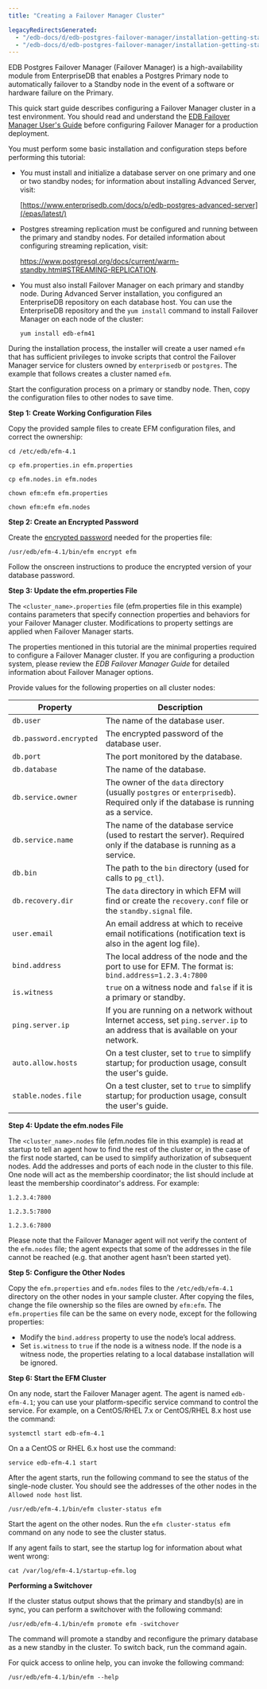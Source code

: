 ```yaml
---
title: "Creating a Failover Manager Cluster"

legacyRedirectsGenerated:
  - "/edb-docs/d/edb-postgres-failover-manager/installation-getting-started/quick-start/4.1/genindex.html"
  - "/edb-docs/d/edb-postgres-failover-manager/installation-getting-started/quick-start/4.1/index.html"
---
```


EDB Postgres Failover Manager (Failover Manager) is a high-availability module from EnterpriseDB that enables a Postgres Primary node to automatically failover to a Standby node in the event of a software or hardware failure on the Primary.

This quick start guide describes configuring a Failover Manager cluster in a test environment. You should read and understand the [EDB Failover Manager User's Guide](/efm/latest/) before configuring Failover Manager for a production deployment.

You must perform some basic installation and configuration steps before performing this tutorial:

-   You must install and initialize a database server on one primary and one or two standby nodes; for information about installing Advanced Server, visit:

    [https://www.enterprisedb.com/docs/p/edb-postgres-advanced-server](/epas/latest/)

-   Postgres streaming replication must be configured and running between the primary and standby nodes. For detailed information about configuring streaming replication, visit:

    <https://www.postgresql.org/docs/current/warm-standby.html#STREAMING-REPLICATION>.

-   You must also install Failover Manager on each primary and standby node. During Advanced Server installation, you configured an EnterpriseDB repository on each database host. You can use the EnterpriseDB repository and the `yum install` command to install Failover Manager on each node of the cluster:

    ```text
    yum install edb-efm41
    ```

During the installation process, the installer will create a user named `efm` that has sufficient privileges to invoke scripts that control the Failover Manager service for clusters owned by `enterprisedb` or `postgres`. The example that follows creates a cluster named `efm`.

Start the configuration process on a primary or standby node. Then, copy the configuration files to other nodes to save time.

**Step 1: Create Working Configuration Files**

Copy the provided sample files to create EFM configuration files, and correct the ownership:

```text
cd /etc/edb/efm-4.1

cp efm.properties.in efm.properties

cp efm.nodes.in efm.nodes

chown efm:efm efm.properties

chown efm:efm efm.nodes
```

**Step 2: Create an Encrypted Password**

Create the [encrypted password](/efm/latest/efm_user/04_configuring_efm/02_encrypting_database_password/) needed for the properties file:

```text
/usr/edb/efm-4.1/bin/efm encrypt efm
```

Follow the onscreen instructions to produce the encrypted version of your database password.

**Step 3: Update the efm.properties File**

The `<cluster_name>.properties` file (efm.properties file in this example) contains parameters that specify connection properties and behaviors for your Failover Manager cluster. Modifications to property settings are applied when Failover Manager starts.

The properties mentioned in this tutorial are the minimal properties required to configure a Failover Manager cluster. If you are configuring a production system, please review the *EDB Failover Manager Guide* for detailed information about Failover Manager options.

Provide values for the following properties on all cluster nodes:

| Property                | Description                                                                                                                      |
| ----------------------- | -------------------------------------------------------------------------------------------------------------------------------- |
| `db.user`               | The name of the database user.                                                                                                   |
| `db.password.encrypted` | The encrypted password of the database user.                                                                                     |
| `db.port`               | The port monitored by the database.                                                                                              |
| `db.database`           | The name of the database.                                                                                                        |
| `db.service.owner`      | The owner of the `data` directory (usually `postgres` or `enterprisedb`). Required only if the database is running as a service. |
| `db.service.name`       | The name of the database service (used to restart the server). Required only if the database is running as a service.            |
| `db.bin`                | The path to the `bin` directory (used for calls to `pg_ctl`).                                                                    |
| `db.recovery.dir`       | The `data` directory in which EFM will find or create the `recovery.conf` file or the `standby.signal` file.                     |
| `user.email`            | An email address at which to receive email notifications (notification text is also in the agent log file).                      |
| `bind.address`          | The local address of the node and the port to use for EFM. The format is: `bind.address=1.2.3.4:7800`                            |
| `is.witness`            | `true` on a witness node and `false` if it is a primary or standby.                                                              |
| `ping.server.ip`        | If you are running on a network without Internet access, set `ping.server.ip` to an address that is available on your network.   |
| `auto.allow.hosts`      | On a test cluster, set to `true` to simplify startup; for production usage, consult the user's guide.                            |
| `stable.nodes.file`     | On a test cluster, set to `true` to simplify startup; for production usage, consult the user's guide.                            |

**Step 4: Update the efm.nodes File**

The `<cluster_name>.nodes` file (efm.nodes file in this example) is read at startup to tell an agent how to find the rest of the cluster or, in the case of the first node started, can be used to simplify authorization of subsequent nodes. Add the addresses and ports of each node in the cluster to this file. One node will act as the membership coordinator; the list should include at least the membership coordinator's address. For example:

 `1.2.3.4:7800`

 `1.2.3.5:7800`

 `1.2.3.6:7800`

Please note that the Failover Manager agent will not verify the content of the `efm.nodes` file; the agent expects that some of the addresses in the file cannot be reached (e.g. that another agent hasn’t been started yet).

**Step 5: Configure the Other Nodes**

Copy the `efm.properties` and `efm.nodes` files to the `/etc/edb/efm-4.1` directory on the other nodes in your sample cluster. After copying the files, change the file ownership so the files are owned by `efm:efm`. The `efm.properties` file can be the same on every node, except for the following properties:

-   Modify the `bind.address` property to use the node’s local address.
-   Set `is.witness` to `true` if the node is a witness node. If the node is a witness node, the properties relating to a local database installation will be ignored.

**Step 6: Start the EFM Cluster**

On any node, start the Failover Manager agent. The agent is named `edb-efm-4.1`; you can use your platform-specific service command to control the service. For example, on a CentOS/RHEL 7.x or CentOS/RHEL 8.x host use the command:

```text
systemctl start edb-efm-4.1
```

On a a CentOS or RHEL 6.x host use the command:

```text
service edb-efm-4.1 start
```

After the agent starts, run the following command to see the status of the single-node cluster. You should see the addresses of the other nodes in the `Allowed node host` list.

```text
/usr/edb/efm-4.1/bin/efm cluster-status efm
```

Start the agent on the other nodes. Run the `efm cluster-status efm` command on any node to see the cluster status.

If any agent fails to start, see the startup log for information about what went wrong:

```text
cat /var/log/efm-4.1/startup-efm.log
```

**Performing a Switchover**

If the cluster status output shows that the primary and standby(s) are in sync, you can perform a switchover with the following command:

```text
/usr/edb/efm-4.1/bin/efm promote efm -switchover
```

The command will promote a standby and reconfigure the primary database as a new standby in the cluster. To switch back, run the command again.

For quick access to online help, you can invoke the following command:

```text
/usr/edb/efm-4.1/bin/efm --help
```
